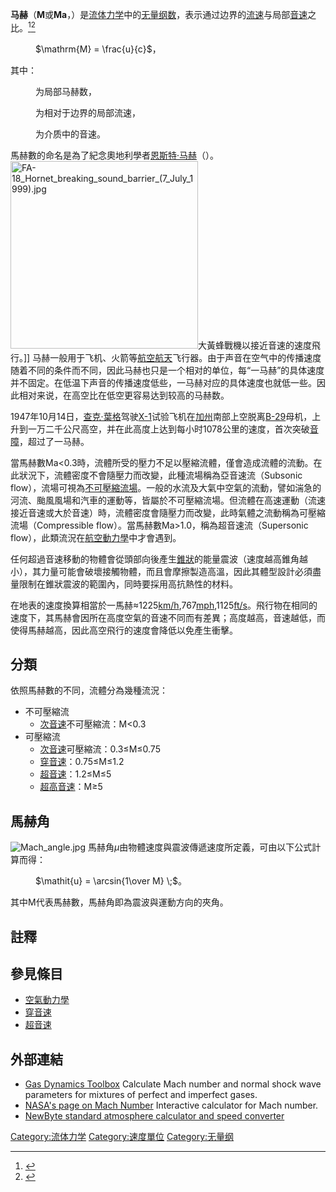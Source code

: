 {{otheruses|马赫 (消歧义)}}
{{noteTA
|G1=Aero
|G2=物理學
}}

'''马赫'''（'''M'''或'''Ma'''，{{lang-en|'''Mach number'''}}）是[[流体力学|流体力学]]中的[[无量纲数|无量纲数]]，表示通过边界的[[流速|流速]]与局部[[音速|音速]]之比。<ref name="Young_et_al">{{cite book|last=Young|first=Donald F.|title=A Brief Introduction to Fluid Mechanics|year=2010|publisher=John Wiley & Sons|isbn=978-0-470-59679-1|edition=5|author2=Bruce R. Munson |author3=Theodore H. Okiishi |author4=Wade W. Huebsch  |page=95}}</ref><ref name="Graebel">{{cite book|last=Graebel|first=W.P.|title=Engineering Fluid Mechanics|url=https://archive.org/details/engineeringfluid00grae|year=2001|publisher=Taylor & Francis|isbn=978-1-56032-733-2 |page=[https://archive.org/details/engineeringfluid00grae/page/n29 16]}}</ref>
: <math>\mathrm{M} = \frac{u}{c}</math>，

其中：
: {{serif|M}}为局部马赫数，
: {{mvar|u}}为相对于边界的局部流速，
: {{mvar|c}}为介质中的音速。

馬赫數的命名是為了紀念奧地利學者[[恩斯特·马赫|恩斯特·马赫]]（{{lang-de|Ernst Mach}}）。
[[File:FA-18_Hornet_breaking_sound_barrier_(7_July_1999).jpg|300px]]大黃蜂戰機以接近音速的速度飛行。]]
马赫一般用于飞机、火箭等[[航空|航空]][[航天|航天]]飞行器。由于声音在空气中的传播速度随着不同的条件而不同，因此马赫也只是一个相对的单位，每“一马赫”的具体速度并不固定。在低温下声音的传播速度低些，一马赫对应的具体速度也就低一些。因此相对来说，在高空比在低空更容易达到较高的马赫数。

1947年10月14日，[[查克·葉格|查克·葉格]]驾驶[[X-1|X-1]]试验飞机在[[加州|加州]]南部上空脱离[[B-29|B-29]]母机，上升到一万二千公尺高空，并在此高度上达到每小时1078公里的速度，首次突破[[音障|音障]]，超过了一马赫。

當馬赫數Ma<0.3時，流體所受的壓力不足以壓縮流體，僅會造成流體的流動。在此狀況下，流體密度不會隨壓力而改變，此種流場稱為亞音速流（Subsonic flow），流場可視為[[不可壓縮流場|不可壓縮流場]]。一般的水流及大氣中空氣的流動，譬如湍急的河流、颱風風場和汽車的運動等，皆屬於不可壓縮流場。但流體在高速運動（流速接近音速或大於音速）時，流體密度會隨壓力而改變，此時氣體之流動稱為可壓縮流場（Compressible flow）。當馬赫數Ma>1.0，稱為超音速流（Supersonic flow），此類流況在[[航空動力學|航空動力學]]中才會遇到。

任何超過音速移動的物體會從頭部向後產生[[錐狀|錐狀]]的能量震波（速度越高錐角越小），其力量可能會破壞接觸物體，而且會摩擦製造高溫，因此其體型設計必須盡量限制在錐狀震波的範圍內，同時要採用高抗熱性的材料。

在地表的速度換算相當於一馬赫≈1225[[公里每小時|km/h]],767[[英里每小時|mph]],1125[[英尺每秒|ft/s]]。飛行物在相同的速度下，其馬赫會因所在高度空氣的音速不同而有差異；高度越高，音速越低，而使得馬赫越高，因此高空飛行的速度會降低以免產生衝擊。

== 分類 ==
依照馬赫數的不同，流體分為幾種流況：
* 不可壓縮流
** [[次音速|次音速]]不可壓縮流：M<0.3
* 可壓縮流
** [[次音速|次音速]]可壓縮流：0.3≤M≤0.75
** [[穿音速|穿音速]]：0.75≤M≤1.2
** [[超音速|超音速]]：1.2≤M≤5
** [[超高音速|超高音速]]：M≥5

== 馬赫角 ==
[[Image:Mach_angle.jpg|thumb]]
馬赫角''μ''由物體速度與震波傳遞速度所定義，可由以下公式計算而得：
: <math> \mathit{u} = \arcsin{1\over M} \;</math>。
其中M代表馬赫數，馬赫角即為震波與運動方向的夾角。

==註釋==
{{reflist}}

== 參見條目 ==
* [[空氣動力學|空氣動力學]]
* [[穿音速|穿音速]]
* [[超音速|超音速]]

== 外部連結==
*[http://web.ics.purdue.edu/~alexeenk/GDT/index.html Gas Dynamics Toolbox] {{Wayback|url=http://web.ics.purdue.edu/~alexeenk/GDT/index.html |date=20080916090107 }} Calculate Mach number and normal shock wave parameters for mixtures of perfect and imperfect gases.
*[https://web.archive.org/web/20060410140252/http://www.grc.nasa.gov/WWW/K-12/airplane/mach.html NASA's page on Mach Number] Interactive calculator for Mach number.
*[https://web.archive.org/web/20090917043907/http://www.newbyte.co.il/calc.html NewByte standard atmosphere calculator and speed converter]

{{NonDimFluMech}}

[[Category:流体力学|Category:流体力学]]
[[Category:速度單位|Category:速度單位]]
[[Category:无量纲|Category:无量纲]]